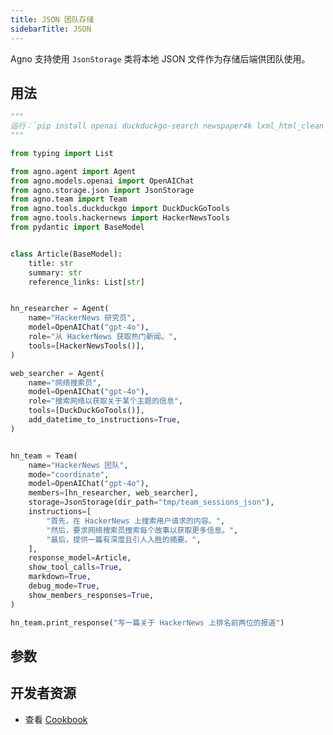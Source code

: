 ```yaml
---
title: JSON 团队存储
sidebarTitle: JSON
---
```


Agno 支持使用 `JsonStorage` 类将本地 JSON 文件作为存储后端供团队使用。

## 用法

```python json_storage_for_team.py
"""
运行：`pip install openai duckduckgo-search newspaper4k lxml_html_clean agno` 来安装依赖项
"""

from typing import List

from agno.agent import Agent
from agno.models.openai import OpenAIChat
from agno.storage.json import JsonStorage
from agno.team import Team
from agno.tools.duckduckgo import DuckDuckGoTools
from agno.tools.hackernews import HackerNewsTools
from pydantic import BaseModel


class Article(BaseModel):
    title: str
    summary: str
    reference_links: List[str]


hn_researcher = Agent(
    name="HackerNews 研究员",
    model=OpenAIChat("gpt-4o"),
    role="从 HackerNews 获取热门新闻。",
    tools=[HackerNewsTools()],
)

web_searcher = Agent(
    name="网络搜索员",
    model=OpenAIChat("gpt-4o"),
    role="搜索网络以获取关于某个主题的信息",
    tools=[DuckDuckGoTools()],
    add_datetime_to_instructions=True,
)


hn_team = Team(
    name="HackerNews 团队",
    mode="coordinate",
    model=OpenAIChat("gpt-4o"),
    members=[hn_researcher, web_searcher],
    storage=JsonStorage(dir_path="tmp/team_sessions_json"),
    instructions=[
        "首先，在 HackerNews 上搜索用户请求的内容。",
        "然后，要求网络搜索员搜索每个故事以获取更多信息。",
        "最后，提供一篇有深度且引人入胜的摘要。",
    ],
    response_model=Article,
    show_tool_calls=True,
    markdown=True,
    debug_mode=True,
    show_members_responses=True,
)

hn_team.print_response("写一篇关于 HackerNews 上排名前两位的报道")
```

## 参数

<Snippet file="storage-json-params.mdx" />

## 开发者资源

- 查看 [Cookbook](https://github.com/agno-agi/agno/blob/main/cookbook/storage/json_storage/json_storage_for_team.py)
